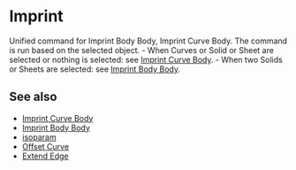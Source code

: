 
# Imprint

<Reference shortcut="Shift + I" command="Imprint" button="" />

Unified command for Imprint Body Body, Imprint Curve Body. The command is run based on the selected object.
     - When Curves or Solid or Sheet are selected or nothing is selected: see [Imprint Curve Body](./imprint-curve-body).
     - When two Solids or Sheets are selected: see [Imprint Body Body](./imprint-body-body).

## See also
- [Imprint Curve Body](./imprint-curve-body)
- [Imprint Body Body](./imprint-body-body)
- [isoparam](./isoparam)
- [Offset Curve](./offset-curve)
- [Extend Edge](./extend-edge)








